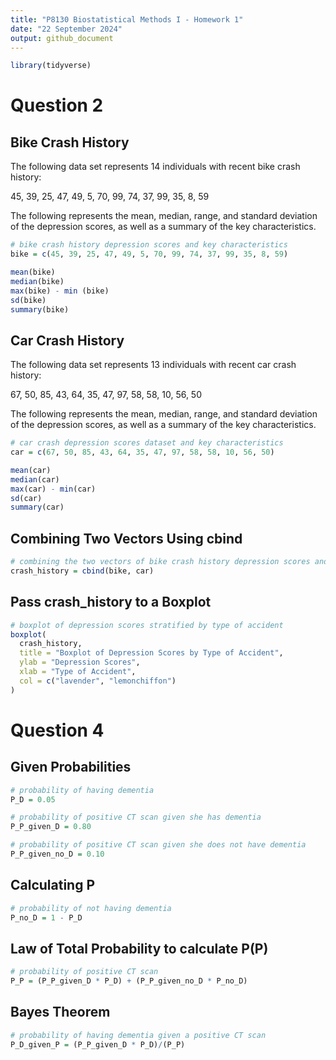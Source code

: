 ```yaml
---
title: "P8130 Biostatistical Methods I - Homework 1"
date: "22 September 2024"
output: github_document
---
```


```r
library(tidyverse)
```

# Question 2
## Bike Crash History
The following data set represents 14 individuals with recent bike crash history: 

45, 39, 25, 47, 49, 5, 70, 99, 74, 37, 99, 35, 8, 59

The following represents the mean, median, range, and standard deviation of the depression scores, as well as a summary of the key characteristics.

```r
# bike crash history depression scores and key characteristics
bike = c(45, 39, 25, 47, 49, 5, 70, 99, 74, 37, 99, 35, 8, 59)

mean(bike)
median(bike)
max(bike) - min (bike)
sd(bike)
summary(bike)
```


## Car Crash History
The following data set represents 13 individuals with recent car crash history:

67, 50, 85, 43, 64, 35, 47, 97, 58, 58, 10, 56, 50

The following represents the mean, median, range, and standard deviation of the depression scores, as well as a summary of the key characteristics.
```r
# car crash depression scores dataset and key characteristics
car = c(67, 50, 85, 43, 64, 35, 47, 97, 58, 58, 10, 56, 50)

mean(car)
median(car)
max(car) - min(car)
sd(car)
summary(car)
```

## Combining Two Vectors Using cbind
```r
# combining the two vectors of bike crash history depression scores and car crash history depression scores
crash_history = cbind(bike, car)
```

## Pass crash_history to a Boxplot
```r
# boxplot of depression scores stratified by type of accident
boxplot(
  crash_history, 
  title = "Boxplot of Depression Scores by Type of Accident", 
  ylab = "Depression Scores", 
  xlab = "Type of Accident",
  col = c("lavender", "lemonchiffon") 
)
```

# Question 4
## Given Probabilities
```r
# probability of having dementia
P_D = 0.05

# probability of positive CT scan given she has dementia
P_P_given_D = 0.80

# probability of positive CT scan given she does not have dementia
P_P_given_no_D = 0.10
```

## Calculating P
```r
# probability of not having dementia
P_no_D = 1 - P_D
```

## Law of Total Probability to calculate P(P)
```r
# probability of positive CT scan
P_P = (P_P_given_D * P_D) + (P_P_given_no_D * P_no_D)
```

## Bayes Theorem
```r
# probability of having dementia given a positive CT scan
P_D_given_P = (P_P_given_D * P_D)/(P_P)
```

